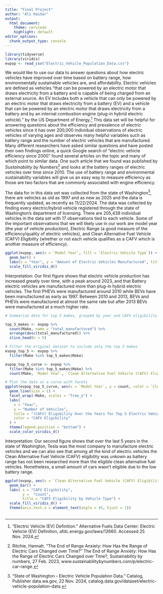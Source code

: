 ```yaml
---
title: "Final Project"
author: "Ali Haidar"
output: 
  html_document:
    theme: cerulean
    highlight: default
editor_options: 
  chunk_output_type: console
---
```


```r
library(tidyverse)
library(viridis)
evpop <- read_csv("Electric_Vehicle_Population_Data.csv")
```

We would like to use our data to answer questions about how electric vehicles have improved over time based on battery range, how environmentally sustainable vehicles are, and affordability. Electric vehicles are defined as vehicles "that can be powered by an electric motor that draws electricity from a battery and is capable of being charged from an external source. An EV includes both a vehicle that can only be powered by an electric motor that draws electricity from a battery (EV) and a vehicle that can be powered by an electric motor that draws electricity from a battery and by an internal combustion engine (plug-in hybrid electric vehicle)." by the US Department of Energy.^[“Electric Vehicle (EV) Definition.” Alternative Fuels Data Center: Electric Vehicle (EV) Definition, afdc.energy.gov/laws/12660. Accessed 25 Nov. 2024.] This data set will be helpful for answering questions about the efficiency and prevalence of electric vehicles since it has over 200,000 individual observations of electric vehicles of varying ages and observes many helpful variables such as battery range and the number of electric vehicles that are manufactured. Many different researchers have asked similar questions and have posted their own findings online, a quick Google search of "electric vehicle efficiency since 2000" found several articles on the topic and many of which point to similar data. One such article that we found was published by *Sustainability by Numbers*^[Ritchie, Hannah. “The End of Range Anxiety: How Has the Range of Electric Cars Changed over Time?” The End of Range Anxiety: How Has the Range of Electric Cars Changed over Time?, Sustainability by numbers, 27 Feb. 2023, www.sustainabilitybynumbers.com/p/electric-car-range.] and looks at the battery ranges of electric vehicles over time since 2010. The use of battery range and environmental sustainability variables will give us an easy way to measure efficiency as those are two factors that are commonly associated with engine efficiency. 

The data for in this data set was collected from the state of Washington^[“State of Washington - Electric Vehicle Population Data.” Catalog, Publisher data.wa.gov, 22 Nov. 2024, catalog.data.gov/dataset/electric-vehicle-population-data.], there are vehicles as old as 1997 and as new as 2025 and the data is frequently updated, as recently as 11/22/2024. The data was collected by finding every electric/hybrid vehicle registered through the state of Washington's department of licensing. There are 205,439 individual vehicles in the data set with 17 observations tied to each vehicle. Some of the important observations that we will likely use in our work are model year (the year of vehicle production), Electric Range (a good measure of the efficiency/quality of electric vehicles), and Clean Alternative Fuel Vehicle (CAFV) Eligibility (whether or not each vehicle qualifies as a CAFV which is another measure of efficiency).


```r
ggplot(evpop, aes(x = `Model Year`, fill = `Electric Vehicle Type`)) +
  geom_bar() + 
  labs(x = "Year", y = "Amount of Electric Vehicles Manufactured", title = "Electric vehicles Manufactured Over Time") +
  scale_fill_viridis_d()
```
Interpretation: Our first figure shows that electric vehicle production has increased greatly over time, with a peak around 2023, and that Battery electric vehicles are manufactured more than plug-in hybrid electric vehicles. The first PHEVs were manufactured around 2010 while BEVs have been manufactured as early as 1997. Between 2010 and 2013, BEVs and PHEVs were manufactured at almost the same rate but after 2013 BEVs were manufactured at a much higher rate. 

```r

# Summarize data for top 5 makes, grouped by year and CAFV eligibility

top_5_makes <- evpop %>%
  count(Make, name = "total_manufactured") %>%
  arrange(desc(total_manufactured)) %>%
  slice_head(n = 5)

# Filter the original dataset to include only the top 5 makes
evpop_top_5 <- evpop %>%
  filter(Make %in% top_5_makes$Make)

evpop_top_5_curve <- evpop %>%
  filter(Make %in% top_5_makes$Make) %>%
  count(Make, `Model Year`, `Clean Alternative Fuel Vehicle (CAFV) Eligibility`, name = "count")

# Plot the data as a curve with facets
ggplot(evpop_top_5_curve, aes(x = `Model Year`, y = count, color = `Clean Alternative Fuel Vehicle (CAFV) Eligibility`)) +
  geom_line(size = 1) +
  facet_wrap(~Make, scales = "free_y") +
  labs(
    x = "Year",
    y = "Number of Vehicles",
    title = "(CAFV) Eligibility Over the Years for Top 5 Electric Vehicle Makes",
    color = "CAFV Eligibility"
  ) +
  theme(legend.position = "bottom") +
  scale_color_viridis_d()
```

Interpretation: Our second figure shows that over the last 5 years in the state of Washington, Tesla was the most company to manufacture electric vehicles and we can also see that among all the kind of electric vehicles the Clean Alternative Fuel Vehicle (CAFV) eligibility was unkown as battery range has not been researched more than the eligible clean alternative fuel vehicles. Nonetheless, a small amount of cars wasn't eligible due to the low battery range.


```r

ggplot(evpop, aes(x = `Clean Alternative Fuel Vehicle (CAFV) Eligibility`, fill = `Electric Vehicle Type`)) +
  geom_bar() +
  labs( x = "CAFV Eligibility", 
        y =  "Count", 
        title = "CAFV Eligibility by Vehicle Type") +
  scale_fill_viridis_d() +
  theme(axis.text.x = element_text(angle = 45, hjust = 1))
  
```


